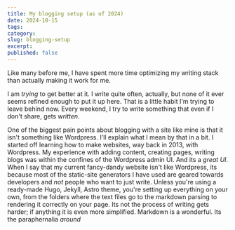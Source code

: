```yaml
---
title: My blogging setup (as of 2024)
date: 2024-10-15
tags: 
category: 
slug: blogging-setup
excerpt:
published: false
---
```

Like many before me, I have spent more time optimizing my writing stack than actually making it work for me.

I am _trying_ to get better at it. I write quite often, actually, but none of it ever seems refined enough to put it up here. That is a little habit I'm trying to leave behind now. Every weekend, I try to write something that even if I don't share, gets _written_. 

One of the biggest pain points about blogging with a site like mine is that it isn't something like Wordpress. I'll explain what I mean by that in a bit. I started off learning how to make websites, way back in 2013, with Wordpress. My experience with adding content, creating pages, writing blogs was within the confines of the Wordpress admin UI. And its a _great UI_. When I say that my current fancy-dandy website isn't like Wordpress, its because most of the static-site generators I have used are geared towards developers and _not_ people who want to just write. Unless you're using a ready-made Hugo, Jekyll, Astro theme, you're setting up everything on your own, from the folders where the text files go to the markdown parsing to rendering it correctly on your page. Its not the process of writing gets harder; if anything it is even more simplified. Markdown is a wonderful. Its the paraphernalia _around_  

